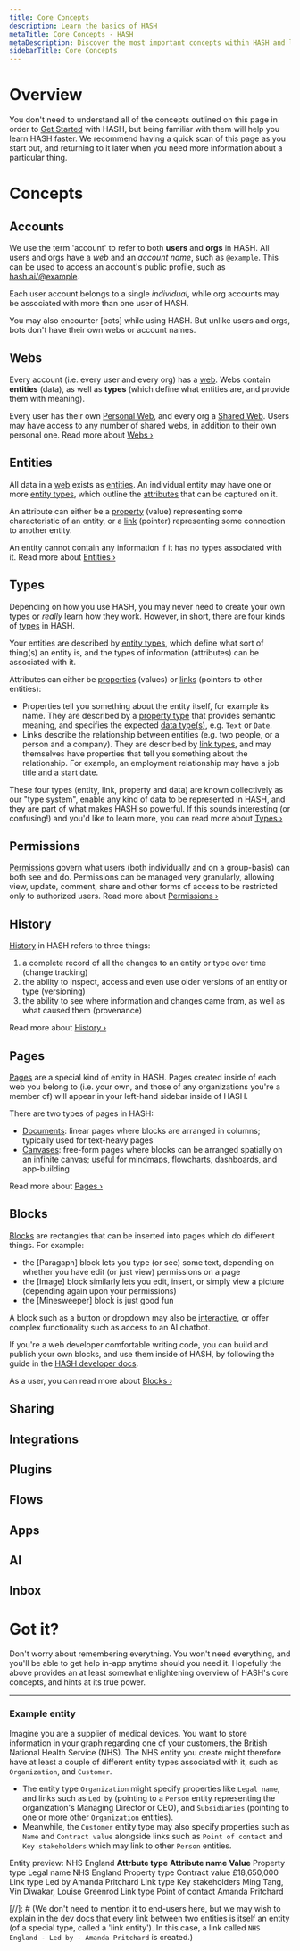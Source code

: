 ```yaml
---
title: Core Concepts
description: Learn the basics of HASH
metaTitle: Core Concepts - HASH
metaDescription: Discover the most important concepts within HASH and learn how the application works
sidebarTitle: Core Concepts
---
```


# Overview

You don't need to understand all of the concepts outlined on this page in order to [Get Started](/guide/introduction/get-started) with HASH, but being familiar with them will help you learn HASH faster. We recommend having a quick scan of this page as you start out, and returning to it later when you need more information about a particular thing.

# Concepts

## Accounts

We use the term 'account' to refer to both **users** and **orgs** in HASH. All users and orgs have a _web_ and an _account name_, such as `@example`. This can be used to access an account's public profile, such as [hash.ai/@example](/@example).

Each user account belongs to a single _individual_, while org accounts may be associated with more than one user of HASH.

You may also encounter [bots] while using HASH. But unlike users and orgs, bots don't have their own webs or account names.

## Webs

Every account (i.e. every user and every org) has a [web](/guide/webs). Webs contain **entities** (data), as well as **types** (which define what entities are, and provide them with meaning).

Every user has their own [Personal Web](/guide/webs/users#web), and every org a [Shared Web](/guide/webs/orgs#web). Users may have access to any number of shared webs, in addition to their own personal one. Read more about [Webs ›](/guide/webs)

## Entities

All data in a [web](https://hash.ai/guide/webs) exists as [entities](/guide/entities). An individual entity may have one or more [entity types](/guide/types/entity-types), which outline the [attributes](/guide/entities/attributes) that can be captured on it.

An attribute can either be a [property](/guide/entities/attributes#properties) (value) representing some characteristic of an entity, or a [link](/guide/entities/attributes#links) (pointer) representing some connection to another entity.

An entity cannot contain any information if it has no types associated with it. Read more about [Entities ›](/guide/entities)

## Types

Depending on how you use HASH, you may never need to create your own types or _really_ learn how they work. However, in short, there are four kinds of [types](/guide/types) in HASH.

Your entities are described by [entity types](/guide/types/entity-types), which define what sort of thing(s) an entity is, and the types of information (attributes) can be associated with it.

Attributes can either be [properties](/guide/entities/attributes#properties) (values) or [links](/guide/entities/attributes#links) (pointers to other entities):

- Properties tell you something about the entity itself, for example its name. They are described by a [property type](/guide/types/property-types) that provides semantic meaning, and specifies the expected [data type(s)](/guide/types/data-types), e.g. `Text` or `Date`.
- Links describe the relationship between entities (e.g. two people, or a person and a company). They are described by [link types](/guide/types/link-types), and may themselves have properties that tell you something about the relationship. For example, an employment relationship may have a job title and a start date.

These four types (entity, link, property and data) are known collectively as our "type system", enable any kind of data to be represented in HASH, and they are part of what makes HASH so powerful. If this sounds interesting (or confusing!) and you'd like to learn more, you can read more about [Types ›](/guide/types)

## Permissions

[Permissions](/guide/webs/permissions) govern what users (both individually and on a group-basis) can both see and do. Permissions can be managed very granularly, allowing view, update, comment, share and other forms of access to be restricted only to authorized users. Read more about [Permissions ›](/guide/webs/permissions)

## History

[History](/guide/webs/history) in HASH refers to three things:

1. a complete record of all the changes to an entity or type over time (change tracking)
1. the ability to inspect, access and even use older versions of an entity or type (versioning)
1. the ability to see where information and changes came from, as well as what caused them (provenance)

Read more about [History ›](/guide/webs/history)

## Pages

[Pages](/guide/pages) are a special kind of entity in HASH. Pages created inside of each web you belong to (i.e. your own, and those of any organizations you're a member of) will appear in your left-hand sidebar inside of HASH.

There are two types of pages in HASH:

- [Documents](/guide/pages/documents): linear pages where blocks are arranged in columns; typically used for text-heavy pages
- [Canvases](/guide/pages/canvases): free-form pages where blocks can be arranged spatially on an infinite canvas; useful for mindmaps, flowcharts, dashboards, and app-building

Read more about [Pages ›](/guide/pages)

## Blocks

[Blocks](/guide/pages/blocks) are rectangles that can be inserted into pages which do different things. For example:

- the [Paragaph] block lets you type (or see) some text, depending on whether you have edit (or just view) permissions on a page
- the [Image] block similarly lets you edit, insert, or simply view a picture (depending again upon your permissions)
- the [Minesweeper] block is just good fun

A block such as a button or dropdown may also be [interactive](/guide/pages/blocks#action), or offer complex functionality such as access to an AI chatbot.

If you're a web developer comfortable writing code, you can build and publish your own blocks, and use them inside of HASH, by following the guide in the [HASH developer docs](https://hash.dev/docs/blocks).

As a user, you can read more about [Blocks ›](/guide/pages/blocks)

## Sharing

## Integrations

## Plugins

## Flows

## Apps

## AI

## Inbox

# Got it?

Don't worry about remembering everything. You won't need everything, and you'll be able to get help in-app anytime should you need it. Hopefully the above provides an at least somewhat enlightening overview of HASH's core concepts, and hints at its true power.

---

### Example entity

Imagine you are a supplier of medical devices. You want to store information in your graph regarding one of your customers, the British National Health Service (NHS). The NHS entity you create might therefore have at least a couple of different entity types associated with it, such as `Organization`, and `Customer`.

- The entity type `Organization` might specify properties like `Legal name`, and links such as `Led by` (pointing to a `Person` entity representing the organization's Managing Director or CEO), and `Subsidiaries` (pointing to one or more other `Organization` entities).
- Meanwhile, the `Customer` entity type may also specify properties such as `Name` and `Contract value` alongside links such as `Point of contact` and `Key stakeholders` which may link to other `Person` entities.

Entity preview: NHS England
**Attrbute type** **Attribute name** **Value**
Property type Legal name NHS England
Property type Contract value £18,650,000
Link type Led by Amanda Pritchard
Link type Key stakeholders Ming Tang, Vin Diwakar, Louise Greenrod
Link type Point of contact Amanda Pritchard

[//]: # (We don't need to mention it to end-users here, but we may wish to explain in the dev docs that every link between two entities is itself an entity (of a special type, called a 'link entity'). In this case, a link called `NHS England - Led by - Amanda Pritchard` is created.)
